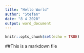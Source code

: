 ```yaml
---
title: "Hello World"
author: "Stefan"
date: "8 4 2020"
output: word_document
---
```


```r
knitr::opts_chunk$set(echo = TRUE)
```

##This is a markdown file

